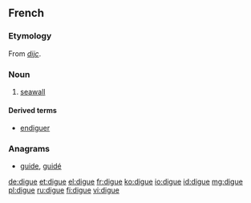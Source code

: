 ==French==

===Etymology===
From {{etyl|dum|fr}} ''[[dijc]]''.

===Noun===
{{fr-noun|f}}

# [[seawall]]

====Derived terms====
* [[endiguer]]

===Anagrams===
* [[guide#French|guide]], [[guidé#French|guidé]]

[[de:digue]]
[[et:digue]]
[[el:digue]]
[[fr:digue]]
[[ko:digue]]
[[io:digue]]
[[id:digue]]
[[mg:digue]]
[[pl:digue]]
[[ru:digue]]
[[fi:digue]]
[[vi:digue]]